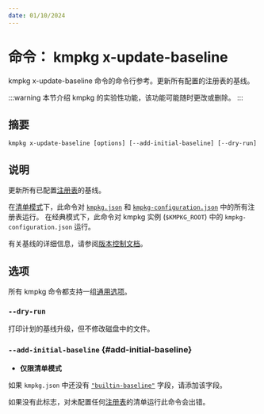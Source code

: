 ```yaml
---
date: 01/10/2024
---
```

# 命令： kmpkg x-update-baseline

kmpkg x-update-baseline 命令的命令行参考。更新所有配置的注册表的基线。

:::warning
本节介绍 kmpkg 的实验性功能，该功能可能随时更改或删除。
:::

## 摘要

```console
kmpkg x-update-baseline [options] [--add-initial-baseline] [--dry-run]
```

## 说明

更新所有已配置[注册表](../reference/kmpkg-configuration-json.mdx#registries)的基线。

在[清单模式](../concepts/manifest-mode.mdx)下，此命令对 [`kmpkg.json`](../reference/kmpkg-json.mdx) 和 [`kmpkg-configuration.json`](../reference/kmpkg-configuration-json.mdx) 中的所有注册表运行。 在经典模式下，此命令对 kmpkg 实例 (`$KMPKG_ROOT`) 中的 `kmpkg-configuration.json` 运行。

有关基线的详细信息，请参阅[版本控制文档](../users/versioning.mdx#baselines)。

## 选项

所有 kmpkg 命令都支持一组[通用选项](common-options.mdx)。

### `--dry-run`

打印计划的基线升级，但不修改磁盘中的文件。

### `--add-initial-baseline` {#add-initial-baseline}

- **仅限清单模式**

如果 `kmpkg.json` 中还没有 [`"builtin-baseline"`](../reference/kmpkg-json.mdx#builtin-baseline) 字段，请添加该字段。

如果没有此标志，对未配置任何[注册表](../reference/kmpkg-configuration-json.mdx#registries)的清单运行此命令会出错。